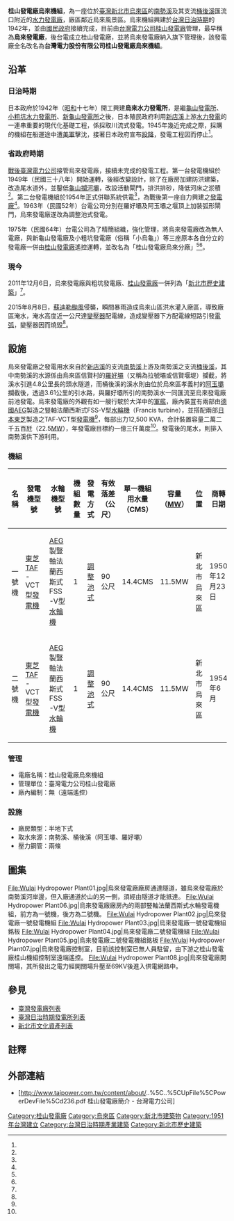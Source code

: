 {{Infobox power station 
| name               = 桂山發電廠烏來機組<br>（烏來發電廠）
| official_name      = 台灣電力股份有限公司桂山發電廠烏來機組
| image              = Wulai_hydroelectric_power_station.JPG
| image_size         = 275px
| image_caption      = 烏來發電廠
| image_alt          = 烏來發電廠
| location_map       = Taiwan
| location_map_width = 
| location_map_text  = 
| lat_d     = 24
| lat_m     = 51
| lat_s     = 33
| lat_NS    = N
| long_d    = 121
| long_m    = 33
| long_s    = 08
| long_EW   = E
| coordinates_type   = type:landmark
| coordinates_display= inline,title
| coordinates_ref    = 
| country            = {{ROC}}
| locale             = [[新北市|新北市]][[烏來區|烏來區]]啦卡路9巷9號
| status             = O
| construction_began = 1942年（[[昭和|昭和]]17年）
| commissioned       = 1951年（[[民國紀年|民國]]40年）
| licence_expires    = 
| decommissioned     = 
| cost               = 
| owner              = [[台灣電力公司|台灣電力公司]]
| operator           = [[台灣電力公司|台灣電力公司]]
| developer          = [[台灣電力株式會社|台灣電力株式會社]]
| constructor        = [[台灣電力株式會社|台灣電力株式會社]]
| generate_electricity_type       = [[調整池式水力發電|調整池式水力發電]]
| water_intake_from               = 桶後溪、南勢溪（[[淡水河|淡水河]]支流）
| hydroelectricity_generator_type = {{JPN}}[[東芝|東芝]]TAF-VCT型[[發電機|發電機]]兩部
| water_turbine_manu_other        = {{DEU}}[[AEG|AEG]]製豎軸[[法蘭西斯式水輪機|法蘭西斯式水輪機]]兩部
| factory_building_type           = 半地下式
| water_penstock                  = 兩條
| water_hard                      = 有效落差90公尺
| water_consumption               = 單部：14.4CMS<br />兩部：28.8CMS
| ps_electrical_capacity          = 22.5MW
| ps_annual_generation            = 每年約1.3億度
}}
{{tw monument
|name = 烏來發電廠
|image = Wulai 3.JPG
|imagename = 烏來電廠位於南勢溪右岸
|othername= 烏來發電所
|formalname= 烏來發電廠
|level = [[新北市歷史建築|歷史建築]]
|class= 產業設施
|location = {{TWN}}[[新北市|新北市]][[烏來區|烏來區]]啦卡路9巷9號
|time = 1949年
|cost = 
|open = 
}}
'''桂山發電廠烏來機組'''，為一座位於[[臺灣|臺灣]][[新北市|新北市]][[烏來區|烏來區]]的[[南勢溪|南勢溪]]及其支流[[桶後溪|桶後溪]]匯流口附近的[[水力發電廠|水力發電廠]]，廠區鄰近烏來風景區。烏來機組興建於[[台灣日治時期|台灣日治時期]]的1942年，並由[[國民政府|國民政府]]接續完成，目前由[[台灣電力公司|台灣電力公司]][[桂山發電廠|桂山發電廠]]管理，最早稱為'''烏來發電廠'''，後台電成立桂山發電廠，並將烏來發電廠納入旗下管理後，該發電廠全名改名為'''台灣電力股份有限公司桂山發電廠烏來機組'''。

== 沿革 ==
=== 日治時期 ===
日本政府於1942年（[[昭和|昭和]]十七年）開工興建'''烏來水力發電所'''，是繼[[龜山發電所|龜山發電所]]、[[小粗坑水力發電所|小粗坑水力發電所]]、[[桂山發電廠|新龜山發電所]]之後，日本殖民政府利用[[新店溪|新店溪]]上游[[水力發電|水力發電]]的一連串重要的現代化基礎工程，係採取川流式發電。1945年幾近完成之際，採購的機組在船運途中遭[[美軍|美軍]]擊沈，接著日本政府宣布[[無條件投降|投降]]，發電工程因而停止<ref name="文化資產局"/>。

=== 省政府時期 ===
[[臺灣戰後時期|戰後]][[臺灣電力公司|臺灣電力公司]]接管烏來發電廠，接續未完成的發電工程。第一台發電機組於1949年（民國三十八年）開始運轉，後經改變設計，除了在廠房加建防洪建築，改造尾水道外，並鑿低[[桂山壩|龜山攔河壩]]，改設活動閘門，排洪排砂，降低河床之淤積<ref name="烏來發電工程"/>。第二台發電機組於1954年正式併聯系統供電<ref name="文化資產局"/>，為戰後第一座自力興建之[[發電廠|發電廠]]<ref name="烏來發電工程"/>。1963年（民國52年）台電公司分別在羅好壩及阿玉壩之堰頂上加裝弧形閘門，烏來發電廠遂改為調整池式發電。

1975年（民國64年）台電公司為了精簡組織，強化管理，將烏來發電廠改為無人電廠，與新龜山發電廠及小粗坑發電廠（俗稱「小烏龜」）等三座原本各自分立的發電廠一併由[[桂山發電廠|桂山發電廠]]遙控運轉，並改名為「桂山發電廠烏來分廠」<ref name="桂山發電廠簡介"/><ref name="烏來發電工程"/>。

=== 現今 ===
2011年12月6日，烏來發電廠與粗坑發電廠、[[桂山發電廠|桂山發電廠]]一併列為「[[新北市歷史建築|新北市歷史建築]]」<ref name="文化資產局"/>。

2015年8月8日，[[颱風蘇迪羅_(2015年)|蘇迪勒颱風]]侵襲，瞬間暴雨造成烏來山區洪水灌入廠區，導致廠區淹水，淹水高度近一公尺達[[變壓器|變壓器]]配電線，造成變壓器下方配電線短路引發[[電弧|電弧]]，變壓器因而燒毀<ref name="烏來電廠變壓器燒毀"/>。

== 設施 ==
烏來發電廠之發電用水來自於[[新店溪|新店溪]]的支流[[南勢溪|南勢溪]]上游及南勢溪之支流[[桶後溪|桶後溪]]，其中南勢溪的水源係由烏來區信賢村的[[羅好壩|羅好壩]]（又稱為拉號壩或信賢堰堤）攔截，將溪水引進4.8公里長的頭水隧道，而桶後溪的溪水則由位於烏來區孝義村的[[阿玉壩|阿玉壩]]攔截後，透過3.61公里的引水路，與羅好壩所引的南勢溪水一同匯流至烏來發電廠前池發電。烏來發電廠的外觀有如一艘行駛於大洋中的[[軍艦|軍艦]]，廠內裝罝有兩部由[[德國|德國]][[AEG|AEG]]製造之豎軸法蘭西斯式FSS-V型[[水輪機|水輪機]]（Francis turbine），並搭配兩部[[日本|日本]][[東芝|東芝]]製造之TAF-VCT型[[發電機|發電機]]<ref name="桂山發電廠簡介"/>，每部出力12,500 KVA，合計裝置容量二萬二千五百瓩（22.5[[MW|MW]]），年發電廠目標約一億三仟萬度<ref name="文化資產局"/>。發電後的尾水，則排入南勢溪供下游利用。

=== 機組 ===
{| class="wikitable "
! 名稱 !!  發電機型號 !! 水輪機型號 !! 機組數量 !! 發電方式 !! 有效落差（公尺） !! 單一機組用水量（CMS） !! 容量（[[MW|MW]]）!! 位置 !! 商轉日期 !! 狀態 
|- 
| 一號機 || {{JPN}}[[東芝|東芝]]TAF-VCT型[[發電機|發電機]] || {{DEU}}[[AEG|AEG]]製豎軸法蘭西斯式FSS-V型[[水輪機|水輪機]] || 1 || [[調整池式水力發電|調整池式]] || 90公尺 || 14.4CMS || 11.5MW || 新北市烏來區 || 1950年12月23日 || 商轉中
|- 
| 二號機 || {{JPN}}[[東芝|東芝]]TAF-VCT型[[發電機|發電機]] || {{DEU}}[[AEG|AEG]]製豎軸法蘭西斯式FSS-V型[[水輪機|水輪機]] || 1 || [[調整池式水力發電|調整池式]] || 90公尺 || 14.4CMS || 11.5MW || 新北市烏來區 || 1954年6月 || 商轉中
|}

=== 管理 ===
* 電廠名稱：桂山發電廠烏來機組
* 管理單位：臺灣電力公司桂山發電廠
* 廠內編制：無（遠端遙控）
=== 設施 ===
* 廠房類型：半地下式
* 取水來源：南勢溪、桶後溪（阿玉壩、羅好壩）
* 壓力鋼管：兩條

== 圖集 ==
<gallery>
File:Wulai Hydropower Plant01.jpg|烏來發電廠廠房通達隧道，雖烏來發電廠於南勢溪河岸邊，但入廠通道於山的另一側，須經由隧道才能抵達。
File:Wulai Hydropower Plant06.jpg|烏來發電廠廠房內的兩部豎軸法蘭西斯式水輪發電機組，前方為一號機，後方為二號機。
File:Wulai Hydropower Plant02.jpg|烏來發電廠一號發電機組
File:Wulai Hydropower Plant03.jpg|烏來發電廠一號發電機組銘板
File:Wulai Hydropower Plant04.jpg|烏來發電廠二號發電機組
File:Wulai Hydropower Plant05.jpg|烏來發電廠二號發電機組銘板
File:Wulai Hydropower Plant07.jpg|烏來發電廠控制室，目前該控制室已無人員駐留，由下游之桂山發電廠桂山機組控制室遠端遙控。
File:Wulai Hydropower Plant08.jpg|烏來發電廠開關場，其所發出之電力經開關場升壓至69KV後進入供電網路中。
</gallery>
== 參見 ==
*[[臺灣發電廠列表|臺灣發電廠列表]]
*[[臺灣日治時期發電所列表|臺灣日治時期發電所列表]]
*[[新北市文化資產列表|新北市文化資產列表]]

== 註釋 ==
{{Reflist| refs=

<ref name="文化資產局">{{cite web|language=zh-tw|url=http://www.boch.gov.tw/boch/frontsite/cultureassets/caseBasicInfoAction.do?method=doViewCaseBasicInfo&caseId=FA10012000019&version=1&assetsClassifyId=1.2&menuId=310|title=烏來發電廠|author=|publisher=文化部文化資產局|date=|accessdate=2014-02-06|deadurl=yes|archiveurl=https://web.archive.org/web/20131214130624/http://www.boch.gov.tw/boch/frontsite/cultureassets/caseBasicInfoAction.do?method=doViewCaseBasicInfo&caseId=FA10012000019&version=1&assetsClassifyId=1.2&menuId=310|archivedate=2013-12-14}}</ref>

<ref name="桂山發電廠簡介">{{cite web|language=zh-tw|url=http://www.taipower.com.tw/content/about/..%5C..%5CUpFile%5CPowerDevFile%5Cd236.pdf|title=桂山發電廠簡介|author=|publisher=台灣電力公司|date=|accessdate=2014-02-06|archive-date=2013-12-14|archive-url=https://web.archive.org/web/20131214085719/http://www.taipower.com.tw/content/about/..%5C..%5CUpFile%5CPowerDevFile%5Cd236.pdf|dead-url=yes}}</ref>

<ref name="烏來發電工程">{{cite web|language=zh-tw|url=http://taipower.pcc.gov.tw/files/15-1002-265,c91-1.php|title=烏來發電工程|author=|publisher=行政院公共工程委員會|date=|accessdate=2014-02-06|deadurl=yes|archiveurl=https://web.archive.org/web/20140223171306/http://taipower.pcc.gov.tw/files/15-1002-265,c91-1.php|archivedate=2014-02-23}}</ref>

<ref name="烏來電廠變壓器燒毀">{{cite web|language=zh-tw|url=http://news.ltn.com.tw/news/focus/paper/905623|title=烏來電廠變壓器燒毀 不影響供電|author=記者黃佩君、張安蕎／綜合報導|publisher=[[自由電子報|自由電子報]]|date=2015-08-11|accessdate=2015-08-11|archive-date=2020-10-01|archive-url=https://web.archive.org/web/20201001234103/https://news.ltn.com.tw/news/focus/paper/905623|dead-url=no}}</ref>

}}

== 外部連結 ==
*[http://www.taipower.com.tw/content/about/..%5C..%5CUpFile%5CPowerDevFile%5Cd236.pdf 桂山發電廠簡介 - 台灣電力公司] {{Wayback|url=http://www.taipower.com.tw/content/about/..%5C..%5CUpFile%5CPowerDevFile%5Cd236.pdf |date=20131214085719 }}{{zh-tw}}

{{桂山發電廠}}
{{臺灣發電廠}}
{{台灣日治時期發電所}}
{{新北市文化資產}}

[[Category:桂山發電廠|Category:桂山發電廠]]


[[Category:烏來區|Category:烏來區]]
[[Category:新北市建築物|Category:新北市建築物]]
[[Category:1951年台灣建立|Category:1951年台灣建立]]
[[Category:台灣日治時期產業建築|Category:台灣日治時期產業建築]]
[[Category:新北市歷史建築|Category:新北市歷史建築]]